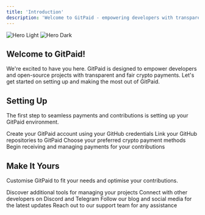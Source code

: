```yaml
---
title: 'Introduction'
description: 'Welcome to GitPaid - empowering developers with transparent and fair crypto payments.'
---
```


<img
  className="block dark:hidden"
  src="/images/hero-light.svg"
  alt="Hero Light"
/>
<img
  className="hidden dark:block"
  src="/images/hero-dark.svg"
  alt="Hero Dark"
/>

## Welcome to GitPaid!

We're excited to have you here. GitPaid is designed to empower developers and open-source projects with transparent and fair crypto payments. Let's get started on setting up and making the most out of GitPaid.

## Setting Up

The first step to seamless payments and contributions is setting up your GitPaid environment.

<CardGroup cols={2}>
  <Card
    title="Sign Up"
    icon="user-plus"
    href="/docs/repo-owners/quickstart#sign-up"
  >
    Create your GitPaid account using your GitHub credentials
  </Card>
  <Card
    title="Connect Your Repo"
    icon="link"
    href="/docs/repo-owners/quickstart#connect-your-repo"
  >
    Link your GitHub repositories to GitPaid
  </Card>
  <Card
    title="Set Up Payment Options"
    icon="wallet"
    href="/docs/repo-owners/quickstart#set-up-payment-options"
  >
    Choose your preferred crypto payment methods
  </Card>
  <Card
    title="Start Receiving Funds"
    icon="money-bill"
    href="/docs/repo-owners/quickstart#start-receiving-funds"
  >
    Begin receiving and managing payments for your contributions
  </Card>
</CardGroup>

## Make It Yours

Customise GitPaid to fit your needs and optimise your contributions.

<CardGroup cols={2}>
  <Card
    title="Explore Features"
    icon="rocket"
    href="/features"
  >
    Discover additional tools for managing your projects
  </Card>
  <Card
    title="Join the Community"
    icon="users"
    href="/community"
  >
    Connect with other developers on Discord and Telegram
  </Card>
  <Card
    title="Stay Updated"
    icon="bell"
    href="/blog"
  >
    Follow our blog and social media for the latest updates
  </Card>
  <Card
    title="Get Support"
    icon="life-ring"
    href="/support"
  >
    Reach out to our support team for any assistance
  </Card>
</CardGroup>
